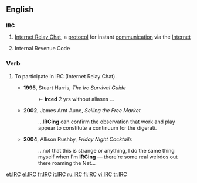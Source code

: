 {{selfref|For the Wiktionary IRC channel, see [[Wiktionary:IRC channel]].}}
==English==

==={{initialism}}===
{{wikipedia}}
'''IRC'''

# {{internet}} [[w:Internet Relay Chat|Internet Relay Chat]], a [[protocol]] for instant [[communication]] via the [[Internet]]
# {{US|_|legal}} Internal Revenue Code

===Verb===
{{en-verb|IRC}}
# {{intransitive}} {{internet|informal}} To participate in IRC (Internet Relay Chat).
#* '''1995''', Stuart Harris, ''The Irc Survival Guide''
#*: <Xantha> <- '''irced''' 2 yrs without aliases ...
#* '''2002''', James Arnt Aune, ''Selling the Free Market''
#*: ...'''IRCing''' can confirm the observation that work and play appear to constitute a continuum for the digerati.
#* '''2004''', Allison Rushby, ''Friday Night Cocktails''
#*: ...not that this is strange or anything, I do the same thing myself when I'm '''IRCing''' &mdash; there're some real weirdos out there roaming the Net...

[[et:IRC]]
[[el:IRC]]
[[fr:IRC]]
[[it:IRC]]
[[ru:IRC]]
[[fi:IRC]]
[[vi:IRC]]
[[tr:IRC]]